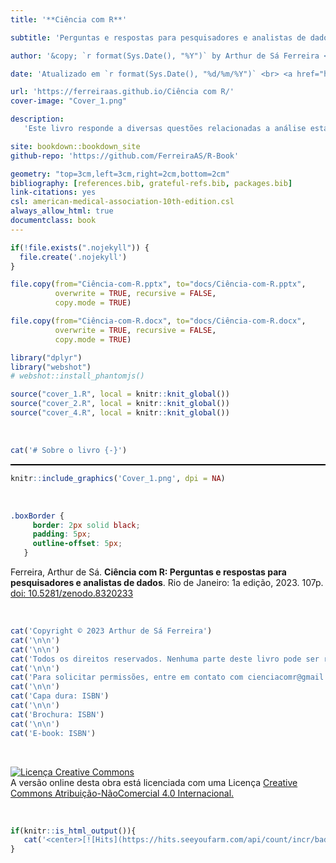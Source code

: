 ```yaml
---
title: '**Ciência com R**'

subtitle: 'Perguntas e respostas para pesquisadores e analistas de dados'

author: '&copy; `r format(Sys.Date(), "%Y")` by Arthur de Sá Ferreira <a id="cy-effective-orcid-url" class="underline"s href="https://orcid.org/0000-0001-7014-2002" target="orcid.widget" rel="me noopener noreferrer" style="vertical-align: top"><br><img src="https://orcid.org/sites/default/files/images/orcid_16x16.png" style="width: 1em; margin-inline-start: 0.0em" alt="ORCID iD icon"/> https://orcid.org/0000-0001-7014-2002 </a>'

date: 'Atualizado em `r format(Sys.Date(), "%d/%m/%Y")` <br> <a href="https://zenodo.org/badge/latestdoi/685181979"><img src="https://zenodo.org/badge/685181979.svg" alt="DOI"></a>'

url: 'https://ferreiraas.github.io/Ciência com R/'
cover-image: "Cover_1.png"

description:
   'Este livro responde a diversas questões relacionadas a análise estatística de dados, revisitando o principais conceitos e sugerindo métodos computacionais para os mais diversos delineamentos de estudos científicos.'

site: bookdown::bookdown_site
github-repo: 'https://github.com/FerreiraAS/R-Book'

geometry: "top=3cm,left=3cm,right=2cm,bottom=2cm"
bibliography: [references.bib, grateful-refs.bib, packages.bib]
link-citations: yes
csl: american-medical-association-10th-edition.csl
always_allow_html: true
documentclass: book
---
```


```r
if(!file.exists(".nojekyll")) {
  file.create('.nojekyll')
}
```

```r
file.copy(from="Ciência-com-R.pptx", to="docs/Ciência-com-R.pptx", 
          overwrite = TRUE, recursive = FALSE, 
          copy.mode = TRUE)

file.copy(from="Ciência-com-R.docx", to="docs/Ciência-com-R.docx", 
          overwrite = TRUE, recursive = FALSE, 
          copy.mode = TRUE)
```

```r
library("dplyr")
library("webshot")
# webshot::install_phantomjs()
```

```r
source("cover_1.R", local = knitr::knit_global())
source("cover_2.R", local = knitr::knit_global())
source("cover_4.R", local = knitr::knit_global())
```

<br>

```r
cat('# Sobre o livro {-}')
```

<!--script for generating HORIZONTAL LINE-->
<hr style="height:2px;border-width:0;color:black;background-color:black">

```{=latex}
\mainmatter
\clearpage
\markboth{}{}
```

```r
knitr::include_graphics('Cover_1.png', dpi = NA)
```
   
<br>

```css
.boxBorder {
     border: 2px solid black;
     padding: 5px;
     outline-offset: 5px;
   }
```

<div class="boxBorder">

Ferreira, Arthur de Sá. **Ciência com R: Perguntas e respostas para pesquisadores e analistas de dados**. Rio de Janeiro: 1a edição, 2023. 107p. [doi: 10.5281/zenodo.8320233](https://zenodo.org/badge/latestdoi/685181979)

</div>

<br>

```{=latex}
\vspace*{\fill}
```

```r
cat('Copyright © 2023 Arthur de Sá Ferreira')
cat('\n\n')
cat('\n\n')
cat('Todos os direitos reservados. Nenhuma parte deste livro pode ser reproduzida ou usada de qualquer maneira sem a permissão prévia por escrito do proprietário dos direitos autorais, exceto para o uso de breves citações em uma resenha do livro.')
cat('\n\n')
cat('Para solicitar permissões, entre em contato com cienciacomr@gmail.com')
cat('\n\n')
cat('Capa dura: ISBN')
cat('\n\n')
cat('Brochura: ISBN')
cat('\n\n')
cat('E-book: ISBN')
```

<br>

<a rel="license" href="http://creativecommons.org/licenses/by-nc/4.0/"><img alt="Licença Creative Commons" style="border-width:0" src="https://i.creativecommons.org/l/by-nc/4.0/88x31.png" /></a><br />A versão online desta obra está licenciada com uma Licença <a rel="license" href="http://creativecommons.org/licenses/by-nc/4.0/">Creative Commons Atribuição-NãoComercial 4.0 Internacional.</a>

<br>

```r
if(knitr::is_html_output()){
   cat('<center>[![Hits](https://hits.seeyoufarm.com/api/count/incr/badge.svg?url=https%3A%2F%2Fferreiraas.github.io%2FCiencia-com-R%2F&count_bg=%232C3E50&title_bg=%2375A5D5&icon=&icon_color=%23000000&title=Visitas&edge_flat=false)](https://hits.seeyoufarm.com)</center>')
}
```
